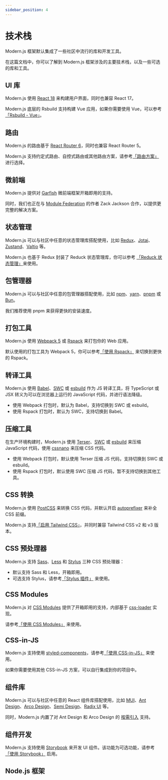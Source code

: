 ```yaml
---
sidebar_position: 4
---
```


# 技术栈

Modern.js 框架默认集成了一些社区中流行的库和开发工具。

在这篇文档中，你可以了解到 Modern.js 框架涉及的主要技术栈，以及一些可选的库和工具。

## UI 库

Modern.js 使用 [React 18](https://react.dev/) 来构建用户界面，同时也兼容 React 17。

Modern.js 底层的 Rsbuild 支持构建 Vue 应用，如果你需要使用 Vue，可以参考[「Rsbuild - Vue」](https://rsbuild.dev/zh/guide/framework/vue3)。

## 路由

Modern.js 的路由基于 [React Router 6](https://reactrouter.com/en/main)，同时也兼容 React Router 5。

Modern.js 支持约定式路由、自控式路由或其他路由方案，请参考[「路由方案」](/guides/basic-features/routes) 进行选择。

## 微前端

Modern.js 提供对 [Garfish](https://www.garfishjs.org/) 微前端框架开箱即用的支持。

同时，我们也正在与 [Module Federation](https://webpack.js.org/concepts/module-federation/) 的作者 Zack Jackson 合作，以提供更完整的解决方案。

## 状态管理

Modern.js 可以与社区中任意的状态管理库搭配使用，比如 [Redux](https://redux.js.org/)、[Jotai](https://jotai.org/)、[Zustand](https://docs.pmnd.rs/zustand)、[Valtio](https://valtio.pmnd.rs/) 等。

Modern.js 也基于 Redux 封装了 Reduck 状态管理库，你可以参考 [「Reduck 状态管理」](/guides/topic-detail/model/quick-start)来使用。

## 包管理器

Modern.js 可以与社区中任意的包管理器搭配使用，比如 [npm](https://www.npmjs.com/package/npm)、[yarn](https://classic.yarnpkg.com/lang/en/)、[pnpm](https://pnpm.io/) 或 [Bun](https://bun.sh/)。

我们推荐使用 pnpm 来获得更快的安装速度。

## 打包工具

Modern.js 使用 [Webpack 5](https://webpack.js.org/) 或 [Rspack](https://www.rspack.dev/) 来打包你的 Web 应用。

默认使用的打包工具为 Webpack 5，你可以参考[「使用 Rspack」](/guides/advanced-features/rspack-start) 来切换到更快的 Rspack。

## 转译工具

Modern.js 使用 [Babel](https://babeljs.io/)、[SWC](https://swc.rs/) 或 [esbuild](https://esbuild.github.io/) 作为 JS 转译工具，将 TypeScript 或 JSX 转义为可以在浏览器上运行的 JavaScript 代码，并进行语法降级。

- 使用 Webpack 打包时，默认为 Babel，支持切换到 SWC 或 esbuild。
- 使用 Rspack 打包时，默认为 SWC，支持切换到 Babel。

## 压缩工具

在生产环境构建时，Modern.js 使用 [Terser](https://github.com/terser/terser)、[SWC](https://swc.rs/) 或 [esbuild](https://esbuild.github.io/) 来压缩 JavaScript 代码，使用 [cssnano](https://cssnano.co/) 来压缩 CSS 代码。

- 使用 Webpack 打包时，默认使用 Terser 压缩 JS 代码，支持切换到 SWC 或 esbuild。
- 使用 Rspack 打包时，默认使用 SWC 压缩 JS 代码，暂不支持切换到其他工具。

## CSS 转换

Modern.js 使用 [PostCSS](https://postcss.org/) 来转换 CSS 代码，并默认开启 [autoprefixer](https://github.com/postcss/autoprefixer) 来补全 CSS 前缀。

Modern.js 支持[「启用 Tailwind CSS」](/guides/basic-features/css.html#使用-tailwind-css)，并同时兼容 Tailwind CSS v2 和 v3 版本。

## CSS 预处理器

Modern.js 支持 [Sass](https://sass-lang.com/)、[Less](https://lesscss.org/) 和 [Stylus](https://stylus-lang.com/) 三种 CSS 预处理器：

- 默认支持 Sass 和 Less，开箱即用。
- 可选支持 Stylus，请参考[「Stylus 插件」](https://rsbuild.dev/zh/plugins/list/plugin-stylus) 来使用。

## CSS Modules

Modern.js 对 [CSS Modules](https://github.com/css-modules/css-modules) 提供了开箱即用的支持，内部基于 [css-loader](https://www.npmjs.com/package/css-loader) 实现。

请参考[「使用 CSS Modules」](/guides/basic-features/css-modules) 来使用。

## CSS-in-JS

Modern.js 支持使用 [styled-components](https://styled-components.com/)，请参考[「使用 CSS-in-JS」](/guides/basic-features/css.html#使用-css-in-js) 来使用。

如果你需要使用其他 CSS-in-JS 方案，可以自行集成到你的项目中。

## 组件库

Modern.js 可以与社区中任意的 React 组件库搭配使用，比如 [MUI](https://mui.com/)、[Ant Design](https://ant.design/)、[Arco Design](https://github.com/arco-design/arco-design)、[Semi Design](https://semi.design/)、[Radix UI](https://www.radix-ui.com/) 等。

同时，Modern.js 内置了对 Ant Design 和 Arco Design 的 [按需引入](/configure/app/source/transform-import) 支持。

## 组件开发

Modern.js 支持使用 [Storybook](https://storybook.js.org/) 来开发 UI 组件。该功能为可选功能，请参考[「使用 Storybook」](/guides/advanced-features/using-storybook) 启用。

## Node.js 框架


<TechStackNodeFramework />
